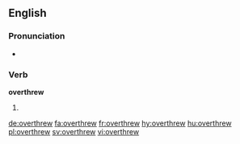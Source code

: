 ==English==

===Pronunciation===
* {{a|US}} {{IPA|/oʊ.vɚ.θɹu/|lang=en}}

===Verb===
'''overthrew'''

# {{en-simple past of|overthrow}}

[[de:overthrew]]
[[fa:overthrew]]
[[fr:overthrew]]
[[hy:overthrew]]
[[hu:overthrew]]
[[pl:overthrew]]
[[sv:overthrew]]
[[vi:overthrew]]